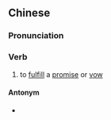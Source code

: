 {{also|还愿}}
==Chinese==
{{zh-forms|s=还愿}}

===Pronunciation===
{{zh-pron
|m=huányuàn
|h=pfs=vàn-ngien
|mn=hêng-goān/hoân-goān
|cat=v
}}

===Verb===
{{zh-verb}}

# to [[fulfill]] a [[promise]] or [[vow]]

====Antonym====
* {{zh-l|許願}}